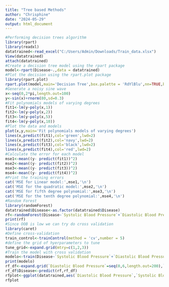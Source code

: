 ---
title: "Tree based Methods"
author: "Chrisphine"
date: "2024-05-29"
output: html_document
---

```{r}
#Performing decision trees algorithm
library(rpart)
library(readxl)
datatrained<-read_excel("C:/Users/Admin/Downloads/Train_data.xlsx")
View(datatrained)
attach(datatrained)
#Create a decision tree model using the rpart package
model<-rpart(Disease~.,data = datatrained)
#Plot the decision using the rpart.plot package
library(rpart.plot)
rpart.plot(model,main='Decision Tree',box.palette = 'RdYlBlu',nn=TRUE,branch.lty=3,under = TRUE,cex = 0.8,tweak = 1.5,fallen.leaves = TRUE,compress=TRUE,box.col=c('blue','blue','blue'),split.cex=0.8)
#Generate a noisy sine wave
x<-seq(0,2*pi,length.out=100)
y<-sin(x)+rnorm(80,sd=0.3)
#Fit polynomials models of varying degrees
fit1<-lm(y~poly(x,1))
fit2<-lm(y~poly(x,2))
fit3<-lm(y~poly(x,5))
fit4<-lm(y~poly(x,10))
#Plot the data and models
plot(x,y,main='Fit polynomials models of varying degrees')
lines(x,predict(fit1),col='green',lwd=2)
lines(x,predict(fit2),col='navy',lwd=2)
lines(x,predict(fit3),col='black',lwd=2)
lines(x,predict(fit4),col='red',lwd=2)
#Calculate the error for each model
mse1<-mean((y- predict(fit1))^2)
mse2<-mean((y- predict(fit2))^2)
mse3<-mean((y- predict(fit3))^2)
mse4<-mean((y- predict(fit4))^2)
#Print the training errors
cat('MSE for Linear model:',mse1,'\n')
cat('MSE for the quadratic model:',mse2,'\n')
cat('MSE for fifth degree polynomial:',mse3,'\n')
cat('MSE for the tenth degree polynomial:',mse4,'\n')
#Random Forest
library(randomForest)
datatrained$Disease<-as.factor(datatrained$Disease)
rf<-randomForest(Disease~`Systolic Blood Pressure`+`Diastolic Blood Pressure`,data = datatrained,proximity=TRUE)
print(rf)
#Since OOB is low we can try do cross validation
library(caret)
#Define cross-validation
train_control<-trainControl(method = 'cv',number = 5)
#define the grid of hyerparameters to tune
tune_grid<-expand.grid(mtry=c(1,2,3))
#Train the model with cross validation
modelo<-train(Disease~`Systolic Blood Pressure`+`Diastolic Blood Pressure`,data = datatrained,method='rf',trControl=train_control,tuneGrid=tune_grid)
print(modelo)
rf_df<-expand.grid(`Diastolic Blood Pressure`=seq(0,6,length.out=200),`Systolic Blood Pressure`=seq(0,10,length.out=200))
rf_df$Disease<-predict(rf,rf_df)
rfplot<-ggplot(datatrained,aes(`Diastolic Blood Pressure`,`Systolic Blood Pressure`,fil=Disease))+geom_raster(data = rf_df,alpha=0.5)+geom_point(shape=21,size=3)+theme_minimal()
rfplot

```


